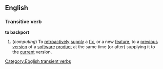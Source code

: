 ==English==
===Transitive verb===
'''to backport'''
#(''computing'') To [[retroactively]] [[supply]] a [[fix]], or a new [[feature]], to a [[previous]] [[version]] of a [[software]] [[product]] at the same time (or after) supplying it to the [[current]] version.
[[Category:Ebglish transient verbs]]